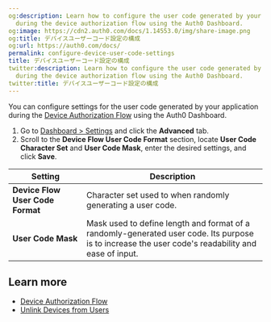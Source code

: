 ```yaml
---
og:description: Learn how to configure the user code generated by your applications
  during the device authorization flow using the Auth0 Dashboard.
og:image: https://cdn2.auth0.com/docs/1.14553.0/img/share-image.png
og:title: デバイスユーザーコード設定の構成
og:url: https://auth0.com/docs/
permalink: configure-device-user-code-settings
title: デバイスユーザーコード設定の構成
twitter:description: Learn how to configure the user code generated by your applications
  during the device authorization flow using the Auth0 Dashboard.
twitter:title: デバイスユーザーコード設定の構成
---
```


You can configure settings for the user code generated by your application during the [Device Authorization Flow](/docs/get-started/authentication-and-authorization-flow/device-authorization-flow) using the <Tooltip tip="Auth0 Dashboard: Auth0's main product to configure your services." cta="View Glossary" href="/docs/glossary?term=Auth0+Dashboard">Auth0 Dashboard</Tooltip>.

1. Go to [Dashboard > Settings](https://manage.auth0.com/#/tenant) and click the **Advanced** tab.
2. Scroll to the **Device Flow User Code Format** section, locate **User Code Character Set** and **User Code Mask**, enter the desired settings, and click **Save**.

<table class="table"><thead>
<tr>
<th>Setting</th>
<th>Description</th>
</tr>
</thead>
<tbody>
<tr>
<td><strong>Device Flow User Code Format</strong></td>
<td>Character set used to when randomly generating a user code.</td>
</tr>
<tr>
<td><strong>User Code Mask</strong></td>
<td>Mask used to define length and format of a randomly-generated user code. Its purpose is to increase the user code's readability and ease of input.</td>
</tr>
</tbody>
</table>

## Learn more

* [Device Authorization Flow](/docs/get-started/authentication-and-authorization-flow/device-authorization-flow)
* [Unlink Devices from Users](/docs/manage-users/user-accounts/unlink-devices-from-users)